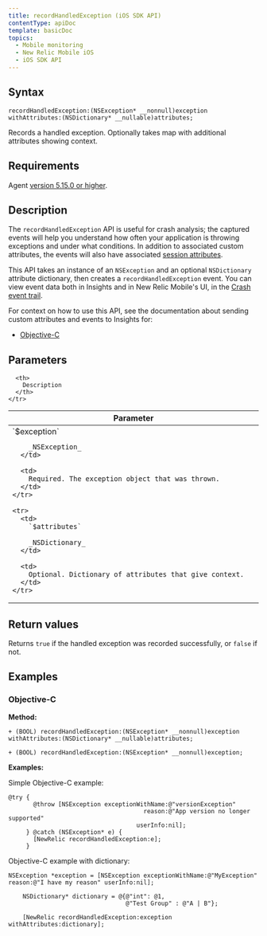 ```yaml
---
title: recordHandledException (iOS SDK API)
contentType: apiDoc
template: basicDoc
topics:
  - Mobile monitoring
  - New Relic Mobile iOS
  - iOS SDK API
---
```


## Syntax

```
recordHandledException:(NSException* __nonnull)exception withAttributes:(NSDictionary* __nullable)attributes;
```

Records a handled exception. Optionally takes map with additional attributes showing context.

## Requirements

Agent [version 5.15.0 or higher](/docs/release-notes/mobile-release-notes/ios-release-notes).

## Description

The `recordHandledException` API is useful for crash analysis; the captured events will help you understand how often your application is throwing exceptions and under what conditions. In addition to associated custom attributes, the events will also have associated [session attributes](/docs/insights/insights-data-sources/default-attributes/mobile-default-attributes-insights).

This API takes an instance of an `NSException` and an optional `NSDictionary` attribute dictionary, then creates a `recordHandledException` event. You can view event data both in Insights and in New Relic Mobile's UI, in the [Crash event trail](https://docs.newrelic.com/docs/mobile-monitoring/mobile-monitoring-ui/crashes/mobile-crash-event-trail).

For context on how to use this API, see the documentation about sending custom attributes and events to Insights for:

* [Objective-C](/docs/mobile-monitoring/new-relic-mobile-ios/install-configure/work-ios-sdk-api#objc-custom-att-events)

## Parameters

<Table>
  <thead>
    <tr>
      <th width="25%">
        Parameter
      </th>

      <th>
        Description
      </th>
    </tr>
  </thead>

  <tbody>
    <tr>
      <td>
        `$exception`

        _NSException_
      </td>

      <td>
        Required. The exception object that was thrown.
      </td>
    </tr>

    <tr>
      <td>
        `$attributes​`

        _NSDictionary_
      </td>

      <td>
        Optional. Dictionary of attributes that give context.
      </td>
    </tr>
  </tbody>
</Table>

## Return values

Returns `true` if the handled exception was recorded successfully, or `false` if not.

## Examples

### Objective-C

**Method:**

```
+ (BOOL) recordHandledException:(NSException* __nonnull)exception withAttributes:(NSDictionary* __nullable)attributes;

+ (BOOL) recordHandledException:(NSException* __nonnull)exception;
```

**Examples:**

Simple Objective-C example:

```
@try {
       @throw [NSException exceptionWithName:@"versionException"
                                      reason:@"App version no longer supported"
                                    userInfo:nil];
     } @catch (NSException* e) {
       [NewRelic recordHandledException:e];
     }
```

Objective-C example with dictionary:

```
NSException *exception = [NSException exceptionWithName:@"MyException" reason:@"I have my reason" userInfo:nil];
    
    NSDictionary* dictionary = @{@"int": @1,
                                 @"Test Group" : @"A | B"};
    
    [NewRelic recordHandledException:exception withAttributes:dictionary];
```
